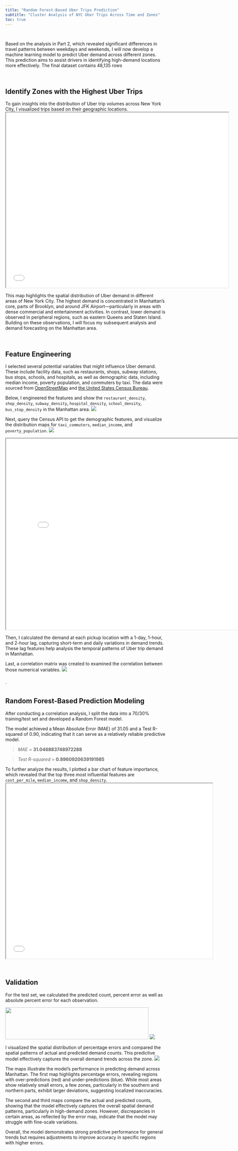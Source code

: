 ```yaml
---
title: "Random Forest-Based Uber Trips Prediction"
subtitle: "Cluster Analysis of NYC Uber Trips Across Time and Zones"
toc: true
---
```


<br>

Based on the analysis in Part 2, which revealed significant differences in travel patterns between weekdays and weekends, I will now develop a machine learning model to predict Uber demand across different zones. This prediction aims to assist drivers in identifying high-demand locations more effectively. The final dataset contains 48,135 rows

<br>

## Identify Zones with the Highest Uber Trips

To gain insights into the distribution of Uber trip volumes across New York City, I visualized trips based on their geographic locations.
<iframe src="images/interactive_uber_map_ca6e56.html" width="700" height="550"></iframe>

This map highlights the spatial distribution of Uber demand in different areas of New York City. The highest demand is concentrated in Manhattan's core, parts of Brooklyn, and around JFK Airport—particularly in areas with dense commercial and entertainment activities. In contrast, lower demand is observed in peripheral regions, such as eastern Queens and Staten Island. Building on these observations, I will focus my subsequent analysis and demand forecasting on the Manhattan area.

<br>

## Feature Engineering

I selected several potential variables that might influence Uber demand. These include facility data, such as restaurants, shops, subway stations, bus stops, schools, and hospitals, as well as demographic data, including median income, poverty population, and commuters by taxi. The data were sourced from [OpenStreetMap](https://www.openstreetmap.org/) and [the United States Census Bureau](https://www.census.gov/).

Below, I engineered the features and show the `restaurant_density`, `shop_density`, `subway_density`, `hospital_density`, `school_density`, `bus_stop_density` in the Manhattan area.
![](images/manhattan_facility_density_maps.png)

Next, query the Census API to get the demographic features, and visualize the distribution maps for `taxi_commuters`, `median_income`, and `poverty_population`.
![](images/manhattan_demographics_maps_optimized.png)

<iframe src="images/features_analysis.html" width="800" height="600"></iframe>

Then, I calculated the demand at each pickup location with a 1-day, 1-hour, and 2-hour lag, capturing short-term and daily variations in demand trends. These lag features help analysis the temporal patterns of Uber trip demand in Manhattan.

Last, a correlation matrix was created to examined the correlation between those numerical variables.
![](images/feature_correlation_heatmap.png)


<br>`

## Random Forest-Based Prediction Modeling

After conducting a correlation analysis, I split the data into a 70/30% training/test set and developed a Random Forest model.

The model achieved a Mean Absolute Error (MAE) of 31.05 and a Test R-squared of 0.90, indicating that it can serve as a relatively reliable predictive model.

<blockquote><em>MAE</em> = <strong>31.046883748972288</strong></blockquote>

<blockquote><em>Test R-squared</em> = <strong>0.8960920639191985</strong></blockquote>

To further analyze the results, I plotted a bar chart of feature importance, which revealed that the top three most influential features are `cost_per_mile`, `median_income`, and `shop_density`.
<iframe src="images/feature_importance.html" width="650" height="550"></iframe>

<br>

## Validation

For the test set, we calculated the predicted count, percent error as well as absolute percent error for each observation.

![](images/validation.png){width=450 height=100}
![](images/percent_error_distribution.png)

I visualized the spatial distribution of percentage errors and compared the spatial patterns of actual and predicted demand counts. This predictive model effectively captures the overall demand trends across the zone.
![](images/manhattan_predict_maps.png)

The maps illustrate the model's performance in predicting demand across Manhattan. The first map highlights percentage errors, revealing regions with over-predictions (red) and under-predictions (blue). While most areas show relatively small errors, a few zones, particularly in the southern and northern parts, exhibit larger deviations, suggesting localized inaccuracies.

The second and third maps compare the actual and predicted counts, showing that the model effectively captures the overall spatial demand patterns, particularly in high-demand zones. However, discrepancies in certain areas, as reflected by the error map, indicate that the model may struggle with fine-scale variations.

Overall, the model demonstrates strong predictive performance for general trends but requires adjustments to improve accuracy in specific regions with higher errors.
